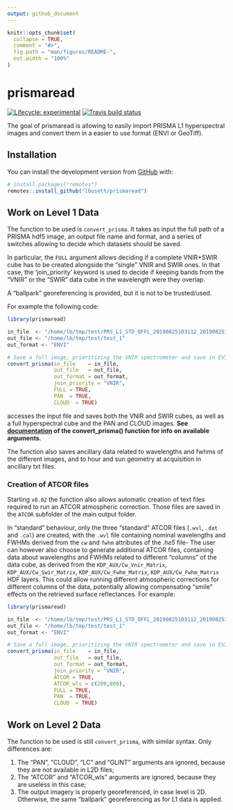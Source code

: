 ```yaml
---
output: github_document 
---
```


<!-- README.md is generated from README.Rmd. Please edit that file -->

```r
knitr::opts_chunk$set(
  collapse = TRUE,
  comment = "#>",
  fig.path = "man/figures/README-",
  out.width = "100%"
)
```

# prismaread

<!-- badges: start -->
[![Lifecycle: experimental](https://img.shields.io/badge/lifecycle-experimental-orange.svg)](https://www.tidyverse.org/lifecycle/#experimental)
[![Travis build status](https://travis-ci.org/lbusett/prismaread.svg?branch=master)](https://travis-ci.org/lbusett/prismaread)
<!-- badges: end -->

The goal of prismaread is allowing to easily import PRISMA L1 hyperspectral images and convert them in a easier to use format (ENVI or GeoTiff).

## Installation

You can install the development version from [GitHub](https://github.com/) with:

``` r
# install.packages("remotes")
remotes::install_github("lbusett/prismaread")
```
## Work on Level 1 Data

The function to be used is `convert_prisma`. It takes as input the full path 
of a PRISMA hdf5 image, an output file name and format, and a series of switches
allowing to decide which datasets should be saved.

In particular, the `FULL` argument allows deciding if a complete VNIR+SWIR cube has to be created
alongside the "single" VNIR and SWIR ones. In that case, the 'join_priority' 
keyword is used to decide if keeping bands from the "VNIR" or the "SWIR" data
cube in the wavelength were they overlap. 

A "ballpark" georeferencing is provided, but it is not to be trusted/used.

For example the following code:

```r
library(prismaread)

in_file  <- "/home/lb/tmp/test/PRS_L1_STD_OFFL_20190825103112_20190825103117_0001.he5"
out_file <- "/home/lb/tmp/test/test_1"
out_format <- "ENVI"

# Save a full image, prioritizing the VNIR spectrometer and save in EVI format
convert_prisma(in_file    = in_file,
               out_file   = out_file,
               out_format = out_format,
               join_priority = "VNIR", 
               FULL = TRUE,
               PAN  = TRUE,
               CLOUD  = TRUE)

```

accesses the input file and saves both the VNIR and SWIR cubes, as well as a full hyperspectral cube and the PAN and CLOUD images. __See [documentation](reference/convert_prisma.html) of the convert_prisma() function for info on available arguments__. 

The function also saves ancillary data related to wavelengths and fwhms of the different images, and to hour and sun geometry at acquisition in ancillary txt files. 

### Creation of ATCOR files

Starting `v0.02` the function also allows automatic creation of text files required to run 
an ATCOR atmospheric correction. Those files are saved in the `ATCOR` subfolder of the
main output folder. 

In "standard" behaviour, only the three "standard" ATCOR files (`.wvl`, `.dat` and `.cal`) are created, 
with the `.wvl` file containing nominal wavelengths and FWHMs derived from the `cw` and `fwhm` attributes of the _.he5_ file-
The user can however also choose to generate additional ATCOR files, containing data about
wavelengths and FWHMs related to different "columns" of the data cube, as derived 
from the `KDP_AUX/Cw_Vnir_Matrix`, `KDP_AUX/Cw_Swir_Matrix`, `KDP_AUX/Cw_Fwhm_Matrix`, `KDP_AUX/Cw_Fwhm_Matrix` HDF layers. This could allow running different atmospheric 
corrections for different columns of the data, potentially allowing compensating
"smile" effects on the retrieved surface reflectances. For example: 

```r
library(prismaread)

in_file  <- "/home/lb/tmp/test/PRS_L1_STD_OFFL_20190825103112_20190825103117_0001.he5"
out_file <- "/home/lb/tmp/test/test_1"
out_format <- "ENVI"

# Save a full image, prioritizing the VNIR spectrometer and save in EVI format
convert_prisma(in_file    = in_file,
               out_file   = out_file,
               out_format = out_format,
               join_priority = "VNIR", 
               ATCOR = TRUE, 
               ATCOR_wls = c(200,800), 
               FULL = TRUE,
               PAN  = TRUE,
               CLOUD  = TRUE)

```

## Work on Level 2 Data

The function to be used is still `convert_prisma`, with similar syntax. Only differences are: 

1. The "PAN", "CLOUD", "LC" and "GLINT" arguments are ignored, because they are 
not available in L2D files; 
2. The "ATCOR" and "ATCOR_wls" arguments are ignored, because they are useless in this case; 
3. The output imagery is properly georeferenced, in case level is 2D. Otherwise, 
 the same "ballpark" georeferencing as for L1 data is applied.
